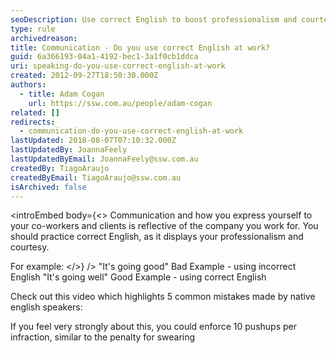 ```yaml
---
seoDescription: Use correct English to boost professionalism and courtesy in your workplace.
type: rule
archivedreason:
title: Communication - Do you use correct English at work?
guid: 6a366193-04a1-4192-bec1-3a1f0cb1ddca
uri: speaking-do-you-use-correct-english-at-work
created: 2012-09-27T18:50:30.000Z
authors:
  - title: Adam Cogan
    url: https://ssw.com.au/people/adam-cogan
related: []
redirects:
  - communication-do-you-use-correct-english-at-work
lastUpdated: 2018-08-07T07:10:32.000Z
lastUpdatedBy: JoannaFeely
lastUpdatedByEmail: JoannaFeely@ssw.com.au
createdBy: TiagoAraujo
createdByEmail: TiagoAraujo@ssw.com.au
isArchived: false
---
```


<introEmbed
  body={<>
Communication and how you express yourself to your co-workers and clients is reflective of the company you work for. You should practice correct English, as it displays your professionalism and courtesy.

For example:
  </>}
/>
"It's going good" Bad Example - using incorrect English "It's going well"
Good Example - using correct English

Check out this video which highlights 5 common mistakes made by native english speakers:

<youtubeEmbed url="https://www.youtube.com/embed/75CP1xyoNFo" description="" />

If you feel very strongly about this, you could enforce 10 pushups per infraction, similar to the penalty for swearing
